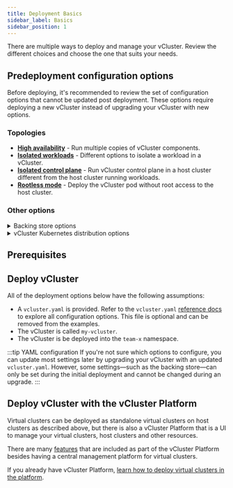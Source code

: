 ```yaml
---
title: Deployment Basics
sidebar_label: Basics
sidebar_position: 1
---
```





There are multiple ways to deploy and manage your vCluster. Review the different choices and choose the one that suits your needs.

<!-- vale off -->

## Predeployment configuration options

Before deploying, it's recommended to review the set of configuration options that cannot be updated post deployment. These options require deploying a new vCluster instead of upgrading your vCluster with new options.

### Topologies

- **[High availability](./topologies/high-availability)** - Run multiple copies of vCluster components.
- **[Isolated workloads](./topologies/isolated-workloads)** - Different options to isolate a workload in a vCluster.
- **[Isolated control plane](./topologies/isolated-control-plane)** - Run vCluster control plane in a host cluster different from the host cluster running workloads.
- **[Rootless mode](./security/rootless-mode)** - Deploy the vCluster pod without root access to the host cluster.


### Other options

<details>
    <summary>Backing store options</summary>


vCluster supports etcd or a relational database (using KINE) as the backend.This feature provides flexibility to vCluster operators. The available data store options allow you to select a data store that fits your use case.

vCluster supports the following datastore options:

- [Embedded SQLite](https://www.sqlite.org/index.html) (default with PersistentVolume (PV))
- [PostgreSQL](https://www.postgresql.org/)
- [MySQL](https://www.mysql.com/)
- [MariaDB](https://mariadb.org/)
- [etcd](https://etcd.io/)

<p></p>
:::warning
After deploying your vCluster, there are limited migration paths to change your backing store. Review the backing store migration options before deploying.
:::

### Configuration options

<Tabs
    defaultValue="embedded-sqlite-default"
    values={[
        { label: 'Embedded SQLite (Default)', value: 'embedded-sqlite-default', },
        { label: 'Embedded SQLite (No PV)', value: 'embedded-sqlite-nopv', },
        { label: 'Embedded etcd', value: 'embedded-etcd', },
        { label: 'Deployed etcd', value: 'deployed-etcd', },
        { label: 'MySQL / MariaDB', value: 'mysql', },
        { label: 'PostgreSQL', value: 'postgresql', },
    ]}>
<TabItem value="embedded-sqlite-default">

This is the default, so you don't need to configure anything. If you want to explicitly set this option, you can use:

```yaml
controlPlane:
  backingStore:
    database:
      embedded:
        enabled: true
```

</TabItem>
<TabItem value="embedded-sqlite-nopv">

By default, vCluster stores its data in a PersistentVolumeClaim (PVC).  
Alternatively, you can use an [`emptyDir`](https://kubernetes.io/docs/concepts/storage/volumes/#emptydir) volume to store virtual cluster data.

To use an `emptyDir` to store the data instead of a PersistentVolume, create a `values.yaml` with the following contents:

```yaml
controlPlane:
  statefulSet:
    persistence:
      volumeClaim:
        enabled: true
```

Then upgrade or recreate the vCluster with:

```
vcluster create my-vcluster -n my-vcluster --upgrade -f values.yaml
```

:::warning Potential data loss
This method should only be used for testing purposes, as data is lost upon pod recreation.
:::
</TabItem>
<TabItem value="embedded-etcd">

This is an enterprise feature that allows you to deploy etcd within each vCluster to enable high availability (HA), which isn’t supported with embedded SQLite:

```yaml
controlPlane:
  backingStore:
    etcd:
      embedded:
        enabled: true
```

</TabItem>
<TabItem value="deployed-etcd">

This deploys an etcd instance outside of the vCluster control plane pod that is used as a backing store:

```yaml
controlPlane:
  backingStore:
    etcd:
      deploy:
        enabled: true
```

</TabItem>
<TabItem value="mysql">

The option for MySQL and MariaDB typically has the following format:

```yaml
controlPlane:
  backingStore:
    database:
      external:
        enabled: true
        dataSource: mysql://username:password@tcp(hostname:3306)/database-name
```

If you specify a database name and it does not exist, the server attempts to create it.

</TabItem>
<TabItem value="postgresql">

The option for PostgreSQL typically has the following format:

```yaml
controlPlane:
  backingStore:
    database:
      external:
        enabled: true
        dataSource: postgres://username:password@hostname:port/database-name
```

More advanced configuration parameters are available. For more information, see https://godoc.org/github.com/lib/pq.

If you specify a database name and it does not exist, the server attempts to create it.

</TabItem>
</Tabs>

</details>
<details>
    <summary>vCluster Kubernetes distribution options</summary>

    <Distros/>

</details>

## Prerequisites

<PreRequisites />

## Deploy vCluster

All of the deployment options below have the following assumptions:

- A `vcluster.yaml` is provided. Refer to the `vcluster.yaml` [reference docs](../configure/vcluster-yaml/README.mdx) to explore all configuration options. This file is optional and can be removed from the examples.
- The vCluster is called `my-vcluster`.
- The vCluster is be deployed into the `team-x` namespace.

:::tip YAML configuration
If you're not sure which options to configure, you can update most settings later by upgrading your vCluster with an updated `vcluster.yaml`.
However, some settings—such as the backing store—can only be set during the initial deployment and cannot be changed during an upgrade.
:::

<Deploy />

## Deploy vCluster with the vCluster Platform

Virtual clusters can be deployed as standalone virtual clusters on host clusters as described above, but there is also a vCluster Platform that is a UI to manage your virtual clusters, host clusters and other resources.

There are many [features](/platform/) that are included as part of the vCluster Platform besides having a central management platform for virtual clusters.

If you already have vCluster Platform, [learn how to deploy virtual
clusters in the platform](/platform/use-platform/virtual-clusters/create/create-no-template).
